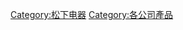 {{Commons category|Panasonic products}}

[[Category:松下电器|Category:松下电器]]
[[Category:各公司產品|Category:各公司產品]]